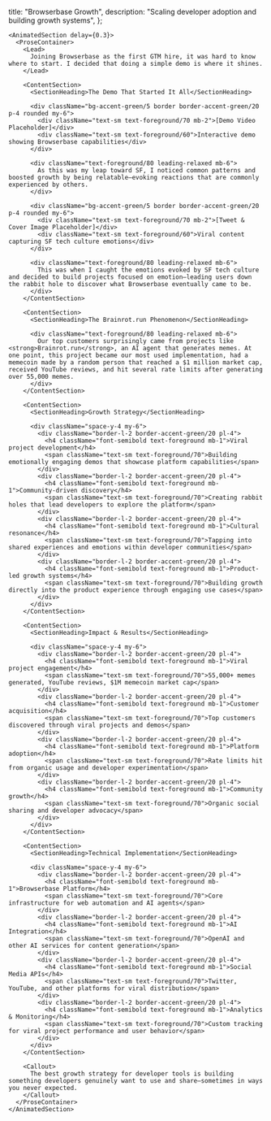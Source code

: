 
  title: "Browserbase Growth",
  description: "Scaling developer adoption and building growth systems",
};

<ProjectLayout>
  <SiteHeader />
  
  <ContentContainer size="narrow">
    <AnimatedSection delay={0.2}>
      <ProjectHeader 
        category="BROWSERBASE"
        subcategory="GROWTH"
        title="Growth Engineering"
        description="Building systems and strategies to scale developer adoption through product-led growth, viral projects, and community engagement."
      />
    </AnimatedSection>

    <AnimatedSection delay={0.3}>
      <ProseContainer>
        <Lead>
          Joining Browserbase as the first GTM hire, it was hard to know where to start. I decided that doing a simple demo is where it shines.
        </Lead>

        <ContentSection>
          <SectionHeading>The Demo That Started It All</SectionHeading>

          <div className="bg-accent-green/5 border border-accent-green/20 p-4 rounded my-6">
            <div className="text-sm text-foreground/70 mb-2">[Demo Video Placeholder]</div>
            <div className="text-sm text-foreground/60">Interactive demo showing Browserbase capabilities</div>
          </div>

          <div className="text-foreground/80 leading-relaxed mb-6">
            As this was my leap toward SF, I noticed common patterns and boosted growth by being relatable—evoking reactions that are commonly experienced by others.
          </div>

          <div className="bg-accent-green/5 border border-accent-green/20 p-4 rounded my-6">
            <div className="text-sm text-foreground/70 mb-2">[Tweet & Cover Image Placeholder]</div>
            <div className="text-sm text-foreground/60">Viral content capturing SF tech culture emotions</div>
          </div>

          <div className="text-foreground/80 leading-relaxed mb-6">
            This was when I caught the emotions evoked by SF tech culture and decided to build projects focused on emotion—leading users down the rabbit hole to discover what Browserbase eventually came to be.
          </div>
        </ContentSection>

        <ContentSection>
          <SectionHeading>The Brainrot.run Phenomenon</SectionHeading>

          <div className="text-foreground/80 leading-relaxed mb-6">
            Our top customers surprisingly came from projects like <strong>Brainrot.run</strong>, an AI agent that generates memes. At one point, this project became our most used implementation, had a memecoin made by a random person that reached a $1 million market cap, received YouTube reviews, and hit several rate limits after generating over 55,000 memes.
          </div>
        </ContentSection>

        <ContentSection>
          <SectionHeading>Growth Strategy</SectionHeading>

          <div className="space-y-4 my-6">
            <div className="border-l-2 border-accent-green/20 pl-4">
              <h4 className="font-semibold text-foreground mb-1">Viral project development</h4>
              <span className="text-sm text-foreground/70">Building emotionally engaging demos that showcase platform capabilities</span>
            </div>
            <div className="border-l-2 border-accent-green/20 pl-4">
              <h4 className="font-semibold text-foreground mb-1">Community-driven discovery</h4>
              <span className="text-sm text-foreground/70">Creating rabbit holes that lead developers to explore the platform</span>
            </div>
            <div className="border-l-2 border-accent-green/20 pl-4">
              <h4 className="font-semibold text-foreground mb-1">Cultural resonance</h4>
              <span className="text-sm text-foreground/70">Tapping into shared experiences and emotions within developer communities</span>
            </div>
            <div className="border-l-2 border-accent-green/20 pl-4">
              <h4 className="font-semibold text-foreground mb-1">Product-led growth systems</h4>
              <span className="text-sm text-foreground/70">Building growth directly into the product experience through engaging use cases</span>
            </div>
          </div>
        </ContentSection>

        <ContentSection>
          <SectionHeading>Impact & Results</SectionHeading>

          <div className="space-y-4 my-6">
            <div className="border-l-2 border-accent-green/20 pl-4">
              <h4 className="font-semibold text-foreground mb-1">Viral project engagement</h4>
              <span className="text-sm text-foreground/70">55,000+ memes generated, YouTube reviews, $1M memecoin market cap</span>
            </div>
            <div className="border-l-2 border-accent-green/20 pl-4">
              <h4 className="font-semibold text-foreground mb-1">Customer acquisition</h4>
              <span className="text-sm text-foreground/70">Top customers discovered through viral projects and demos</span>
            </div>
            <div className="border-l-2 border-accent-green/20 pl-4">
              <h4 className="font-semibold text-foreground mb-1">Platform adoption</h4>
              <span className="text-sm text-foreground/70">Rate limits hit from organic usage and developer experimentation</span>
            </div>
            <div className="border-l-2 border-accent-green/20 pl-4">
              <h4 className="font-semibold text-foreground mb-1">Community growth</h4>
              <span className="text-sm text-foreground/70">Organic social sharing and developer advocacy</span>
            </div>
          </div>
        </ContentSection>

        <ContentSection>
          <SectionHeading>Technical Implementation</SectionHeading>

          <div className="space-y-4 my-6">
            <div className="border-l-2 border-accent-green/20 pl-4">
              <h4 className="font-semibold text-foreground mb-1">Browserbase Platform</h4>
              <span className="text-sm text-foreground/70">Core infrastructure for web automation and AI agents</span>
            </div>
            <div className="border-l-2 border-accent-green/20 pl-4">
              <h4 className="font-semibold text-foreground mb-1">AI Integration</h4>
              <span className="text-sm text-foreground/70">OpenAI and other AI services for content generation</span>
            </div>
            <div className="border-l-2 border-accent-green/20 pl-4">
              <h4 className="font-semibold text-foreground mb-1">Social Media APIs</h4>
              <span className="text-sm text-foreground/70">Twitter, YouTube, and other platforms for viral distribution</span>
            </div>
            <div className="border-l-2 border-accent-green/20 pl-4">
              <h4 className="font-semibold text-foreground mb-1">Analytics & Monitoring</h4>
              <span className="text-sm text-foreground/70">Custom tracking for viral project performance and user behavior</span>
            </div>
          </div>
        </ContentSection>

        <Callout>
          The best growth strategy for developer tools is building something developers genuinely want to use and share—sometimes in ways you never expected.
        </Callout>
      </ProseContainer>
    </AnimatedSection>

  </ContentContainer>
  
  <AnimatedSection delay={0.4}>
    <FooterSection>
      <SiteFooter />
    </FooterSection>
  </AnimatedSection>
</ProjectLayout>

